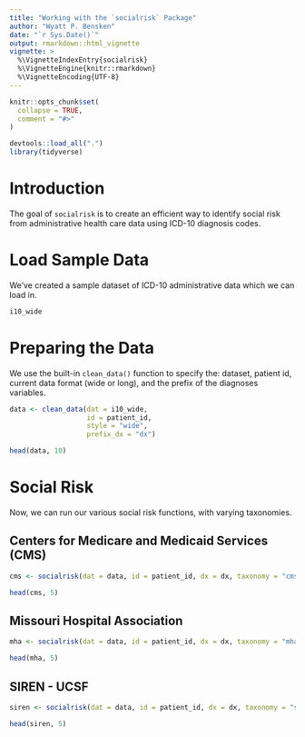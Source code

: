 ```yaml
---
title: "Working with the `socialrisk` Package"
author: "Wyatt P. Bensken"
date: "`r Sys.Date()`"
output: rmarkdown::html_vignette
vignette: >
  %\VignetteIndexEntry{socialrisk}
  %\VignetteEngine{knitr::rmarkdown}
  %\VignetteEncoding{UTF-8}
---
```


```r
knitr::opts_chunk$set(
  collapse = TRUE,
  comment = "#>"
)
```

```r

devtools::load_all(".")
library(tidyverse)

```

# Introduction

The goal of `socialrisk` is to create an efficient way to identify social risk from administrative health care data using ICD-10 diagnosis codes.

# Load Sample Data

We've created a sample dataset of ICD-10 administrative data which we can load in.

```r
i10_wide
```

# Preparing the Data

We use the built-in `clean_data()` function to specify the: dataset, patient id, current data format (wide or long), and the prefix of the diagnoses variables.

```r
data <- clean_data(dat = i10_wide,
                   id = patient_id,
                   style = "wide",
                   prefix_dx = "dx")
```

```r
head(data, 10)
```

# Social Risk

Now, we can run our various social risk functions, with varying taxonomies.

## Centers for Medicare and Medicaid Services (CMS)

```r
cms <- socialrisk(dat = data, id = patient_id, dx = dx, taxonomy = "cms")
```

```r
head(cms, 5)
```

## Missouri Hospital Association

```r
mha <- socialrisk(dat = data, id = patient_id, dx = dx, taxonomy = "mha")
```

```r
head(mha, 5)
```

## SIREN - UCSF

```r
siren <- socialrisk(dat = data, id = patient_id, dx = dx, taxonomy = "siren")
```

```r
head(siren, 5)
```


